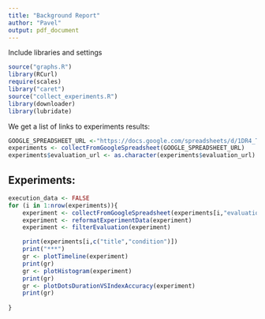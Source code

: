 ```yaml
---
title: "Background Report"
author: "Pavel"
output: pdf_document
---
```


Include libraries and settings

```r
source("graphs.R")
library(RCurl)
require(scales)
library("caret")
source("collect_experiments.R")
library(downloader)
library(lubridate)
```

We get a list of links to experiments results:

```r
GOOGLE_SPREADSHEET_URL <-"https://docs.google.com/spreadsheets/d/1DR4_TytGVSE-KyaZGiSpRmd8Ep-wMotK1JxPcPkNBXg/edit#gid=0"
experiments <- collectFromGoogleSpreadsheet(GOOGLE_SPREADSHEET_URL)
experiments$evaluation_url <- as.character(experiments$evaluation_url)
```

## Experiments:

```r
execution_data <- FALSE
for (i in 1:nrow(experiments)){
	experiment <- collectFromGoogleSpreadsheet(experiments[i,"evaluation_url"])
	experiment <- reformatExperimentData(experiment)
	experiment <- filterEvaluation(experiment)

	print(experiments[i,c("title","condition")])
	print("***")
	gr <- plotTimeline(experiment)
	print(gr)
	gr <- plotHistogram(experiment)
	print(gr)
	gr <- plotDotsDurationVSIndexAccuracy(experiment)
	print(gr)	
	
}
```